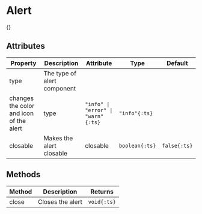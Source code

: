 
# Alert

{<ComponentPreview name="alert" />}

## Attributes

| Property                                | Description                 | Attribute                          | Type           | Default      |
| --------------------------------------- | --------------------------- | ---------------------------------- | -------------- | ------------ |
| type                                    | The type of alert component |
| changes the color and icon of the alert | type                        | `"info" \| "error" \| "warn"{:ts}` | `"info"{:ts}`  |
| closable                                | Makes the alert closable    | closable                           | `boolean{:ts}` | `false{:ts}` |

## Methods

| Method | Description      | Returns     |
| ------ | ---------------- | ----------- |
| close  | Closes the alert | `void{:ts}` |
